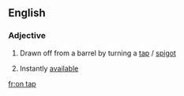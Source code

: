 ==English==

===Adjective===
{{en-adj|-|pos=[[on]] [[tap]]}}

# {{context|of beer etc}} Drawn off from a barrel by turning a [[tap]] / [[spigot]]
# Instantly [[available]]

[[fr:on tap]]